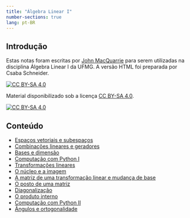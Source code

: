 ```yaml
---
title: "Álgebra Linear I"
number-sections: true
lang: pt-BR
---
```


## Introdução

Estas notas foram escritas por [John MacQuarrie](https://johnmacquarrie.github.io/) para serem utilizadas na disciplina Álgebra Linear I da UFMG. A versão HTML foi preparada por Csaba Schneider.

[![CC BY-SA 4.0][cc-by-sa-shield]{fig-align="left"}][cc-by-sa]

Material disponibilizado sob a licença
[CC BY-SA 4.0][cc-by-sa].

[![CC BY-SA 4.0][cc-by-sa-image]{fig-align="left"}][cc-by-sa]

[cc-by-sa]: http://creativecommons.org/licenses/by-sa/4.0/
[cc-by-sa-image]: https://licensebuttons.net/l/by-sa/4.0/88x31.png
[cc-by-sa-shield]: https://img.shields.io/badge/License-CC%20BY--SA%204.0-lightgrey.svg

## Conteúdo

- [Espaços vetoriais e subespaços](01_alglin1.qmd)
- [Combinações lineares e geradores](02_alglin1.qmd)
- [Bases e dimensão](03_alglin1.qmd)
- [Computação com Python I](01_alglin_comput.qmd)
- [Transformações lineares](04_alglin1.qmd)
- [O núcleo e a imagem](05_alglin1.qmd)
- [A matriz de uma transformação linear e mudança de base](06_alglin1.qmd)
- [O posto de uma matriz](07_alglin1.qmd)
- [Diagonalização](08_alglin1.qmd)
- [O produto interno](09_alglin1.qmd)
- [Computação com Python II](02_alglin_comput.qmd)
- [Ângulos e ortogonalidade](10_alglin1.qmd)